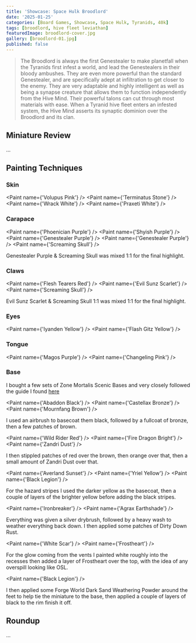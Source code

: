 ```yaml
---
title: 'Showcase: Space Hulk Broodlord'
date: '2025-01-25'
categories: [Board Games, Showcase, Space Hulk, Tyranids, 40k]
tags: [broodlord, hive fleet leviathan]
featuredImage: broodlord-cover.jpg
gallery: [broodlord-01.jpg]
published: false
---
```



> The Broodlord is always the first Genestealer to make planetfall when the Tyranids first infest a world, and lead the
> Genestealers in their bloody ambushes. They are even more powerful than the standard Genestealer, and are specifically
> adept at infiltration to get closer to the enemy. They are very adaptable and highly intelligent as well as being a
> synapse creature that allows them to function independently from the Hive Mind. Their powerful talons can cut through
> most materials with ease. When a Tyranid hive fleet enters an infested system, the Hive Mind asserts its synaptic
> dominion over the Broodlord and its clan.

## Miniature Review

...

## Painting Techniques

### Skin

<Paint name={'Volupus Pink'} />
<Paint name={'Terminatus Stone'} />
<Paint name={'Wrack White'} />
<Paint name={'Praxeti White'} />

### Carapace

<Paint name={'Phoenician Purple'} />
<Paint name={'Shyish Purple'} />
<Paint name={'Genestealer Purple'} />
<Paint name={'Genestealer Purple'} />
<Paint name={'Screaming Skull'} />

Genestealer Purple & Screaming Skull was mixed 1:1 for the final highlight.

### Claws

<Paint name={'Flesh Tearers Red'} />
<Paint name={'Evil Sunz Scarlet'} />
<Paint name={'Screaming Skull'} />

Evil Sunz Scarlet & Screaming Skull 1:1 was mixed 1:1 for the final highlight.

### Eyes

<Paint name={'Iyanden Yellow'} />
<Paint name={'Flash Gitz Yellow'} />

### Tongue

<Paint name={'Magos Purple'} />
<Paint name={'Changeling Pink'} />

### Base

I bought a few sets of Zone Mortalis Scenic Bases and very closely followed the guide I found
[here](https://www.realmofplastic.com/warhammer/painting-tutorial-zone-mortalis-bases)

<Paint name={'Abaddon Black'} />
<Paint name={'Castellax Bronze'} />
<Paint name={'Mournfang Brown'} />

I used an airbrush to basecoat them black, followed by a fullcoat of bronze, then a few patches of brown.

<Paint name={'Wild Rider Red'} />
<Paint name={'Fire Dragon Bright'} />
<Paint name={'Zandri Dust'} />

I then stippled patches of red over the brown, then orange over that, then a small amount of Zandri Dust over that.

<Paint name={'Averland Sunset'} />
<Paint name={'Yriel Yellow'} />
<Paint name={'Black Legion'} />

For the hazard stripes I used the darker yellow as the basecoat, then a couple of layers of the brighter yellow before
adding the black stripes.

<Paint name={'Ironbreaker'} />
<Paint name={'Agrax Earthshade'} />

Everything was given a silver drybrush, followed by a heavy wash to weather everything back down. I then applied some
patches of Dirty Down Rust.

<Paint name={'White Scar'} />
<Paint name={'Frostheart'} />

For the glow coming from the vents I painted white roughly into the recesses then added a layer of Frostheart over the
top, with the idea of any overspill looking like OSL.

<Paint name={'Black Legion'} />

I then applied some Forge World Dark Sand Weathering Powder around the feet to help tie the miniature to the base, then
applied a couple of layers of black to the rim finish it off.

## Roundup

...

